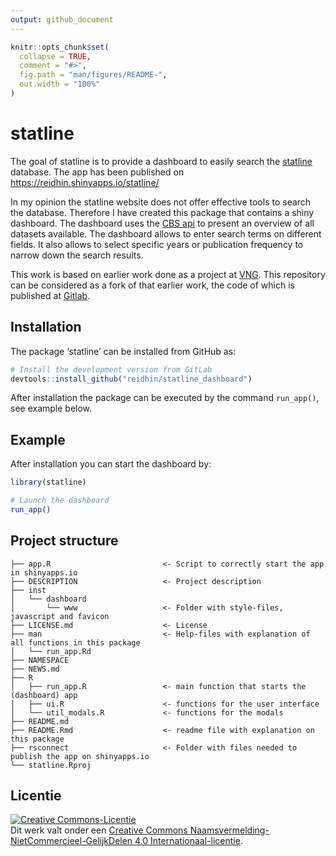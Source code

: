 ```yaml
---
output: github_document
---
```


<!-- README.md is generated from README.Rmd. Please edit that file -->

```r
knitr::opts_chunk$set(
  collapse = TRUE,
  comment = "#>",
  fig.path = "man/figures/README-",
  out.width = "100%"
)
```

# statline

<!-- badges: start -->
<!-- badges: end -->

The goal of statline is to provide a dashboard to easily search the [statline](https://opendata.cbs.nl/statline/#/CBS/) 
database. The app has been published on [https://reidhin.shinyapps.io/statline/](https://reidhin.shinyapps.io/statline/)

In my opinion the statline website does not offer effective tools to search the database. Therefore I have created this package
that contains a shiny dashboard. The dashboard uses the [CBS api](https://cran.r-project.org/web/packages/cbsodataR/vignettes/cbsodata.html) 
to present an overview of all datasets available. The dashboard allows to enter search terms on different fields. It also
allows to select specific years or publication frequency to narrow down the search results.

This work is based on earlier work done as a project at [VNG](https://vng.nl/). This repository can be considered as a fork of that earlier work, the code of which is published at [Gitlab](https://gitlab.com/commondatafactory/datascience/statline-dashboard).

## Installation

The package 'statline' can be installed from GitHub as:

```r

# Install the development version from GitLab
devtools::install_github("reidhin/statline_dashboard")


```

After installation the package can be executed by the command `run_app()`, see example below.

## Example

After installation you can start the dashboard by:

```r
library(statline)

# Launch the dashboard
run_app()

```

## Project structure

```
├── app.R                         <- Script to correctly start the app in shinyapps.io
├── DESCRIPTION                   <- Project description
├── inst
│   └── dashboard
│       └── www                   <- Folder with style-files, javascript and favicon
├── LICENSE.md                    <- License
├── man                           <- Help-files with explanation of all functions in this package
│   └── run_app.Rd
├── NAMESPACE
├── NEWS.md
├── R
│   ├── run_app.R                 <- main function that starts the (dashboard) app
│   ├── ui.R                      <- functions for the user interface
│   └── util_modals.R             <- functions for the modals
├── README.md
├── README.Rmd                    <- readme file with explanation on this package
├── rsconnect                     <- Folder with files needed to publish the app on shinyapps.io
└── statline.Rproj
```

## Licentie

<a rel="license" href="https://creativecommons.org/licenses/by-nc-sa/4.0/deed.nl"><img alt="Creative Commons-Licentie" style="border-width:0" src="https://i.creativecommons.org/l/by-nc-sa/4.0/88x31.png" /></a><br />Dit
werk valt onder een
<a rel="license" href="https://creativecommons.org/licenses/by-nc-sa/4.0/deed.nl">Creative
Commons Naamsvermelding-NietCommercieel-GelijkDelen 4.0
Internationaal-licentie</a>.
